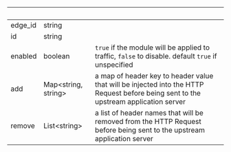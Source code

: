 | &nbsp; | &nbsp; | &nbsp; |
|---|---|---|
| edge_id | string |  |
| id | string |  |
| enabled | boolean | `true` if the module will be applied to traffic, `false` to disable. default `true` if unspecified |
| add | Map&lt;string, string&gt; | a map of header key to header value that will be injected into the HTTP Request before being sent to the upstream application server |
| remove | List&lt;string&gt; | a list of header names that will be removed from the HTTP Request before being sent to the upstream application server |